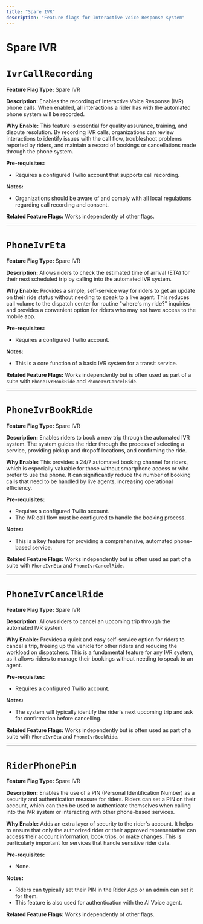 ```yaml
---
title: "Spare IVR"
description: "Feature flags for Interactive Voice Response system"
---
```


# Spare IVR

# `IvrCallRecording`

**Feature Flag Type:** Spare IVR

**Description:** Enables the recording of Interactive Voice Response (IVR) phone calls. When enabled, all interactions a rider has with the automated phone system will be recorded.

**Why Enable:** This feature is essential for quality assurance, training, and dispute resolution. By recording IVR calls, organizations can review interactions to identify issues with the call flow, troubleshoot problems reported by riders, and maintain a record of bookings or cancellations made through the phone system.

**Pre-requisites:**
- Requires a configured Twilio account that supports call recording.

**Notes:**
- Organizations should be aware of and comply with all local regulations regarding call recording and consent.

**Related Feature Flags:**
Works independently of other flags.

---

# `PhoneIvrEta`

**Feature Flag Type:** Spare IVR

**Description:** Allows riders to check the estimated time of arrival (ETA) for their next scheduled trip by calling into the automated IVR system.

**Why Enable:** Provides a simple, self-service way for riders to get an update on their ride status without needing to speak to a live agent. This reduces call volume to the dispatch center for routine "where's my ride?" inquiries and provides a convenient option for riders who may not have access to the mobile app.

**Pre-requisites:**
- Requires a configured Twilio account.

**Notes:**
- This is a core function of a basic IVR system for a transit service.

**Related Feature Flags:**
Works independently but is often used as part of a suite with `PhoneIvrBookRide` and `PhoneIvrCancelRide`.

---

# `PhoneIvrBookRide`

**Feature Flag Type:** Spare IVR

**Description:** Enables riders to book a new trip through the automated IVR system. The system guides the rider through the process of selecting a service, providing pickup and dropoff locations, and confirming the ride.

**Why Enable:** This provides a 24/7 automated booking channel for riders, which is especially valuable for those without smartphone access or who prefer to use the phone. It can significantly reduce the number of booking calls that need to be handled by live agents, increasing operational efficiency.

**Pre-requisites:**
- Requires a configured Twilio account.
- The IVR call flow must be configured to handle the booking process.

**Notes:**
- This is a key feature for providing a comprehensive, automated phone-based service.

**Related Feature Flags:**
Works independently but is often used as part of a suite with `PhoneIvrEta` and `PhoneIvrCancelRide`.

---

# `PhoneIvrCancelRide`

**Feature Flag Type:** Spare IVR

**Description:** Allows riders to cancel an upcoming trip through the automated IVR system.

**Why Enable:** Provides a quick and easy self-service option for riders to cancel a trip, freeing up the vehicle for other riders and reducing the workload on dispatchers. This is a fundamental feature for any IVR system, as it allows riders to manage their bookings without needing to speak to an agent.

**Pre-requisites:**
- Requires a configured Twilio account.

**Notes:**
- The system will typically identify the rider's next upcoming trip and ask for confirmation before cancelling.

**Related Feature Flags:**
Works independently but is often used as part of a suite with `PhoneIvrEta` and `PhoneIvrBookRide`.

---

# `RiderPhonePin`

**Feature Flag Type:** Spare IVR

**Description:** Enables the use of a PIN (Personal Identification Number) as a security and authentication measure for riders. Riders can set a PIN on their account, which can then be used to authenticate themselves when calling into the IVR system or interacting with other phone-based services.

**Why Enable:** Adds an extra layer of security to the rider's account. It helps to ensure that only the authorized rider or their approved representative can access their account information, book trips, or make changes. This is particularly important for services that handle sensitive rider data.

**Pre-requisites:**
- None.

**Notes:**
- Riders can typically set their PIN in the Rider App or an admin can set it for them.
- This feature is also used for authentication with the AI Voice agent.

**Related Feature Flags:**
Works independently of other flags.
